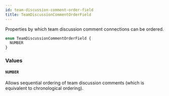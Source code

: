 ```yaml
---
id: team-discussion-comment-order-field
title: TeamDiscussionCommentOrderField
---
```


Properties by which team discussion comment connections can be ordered.

```graphql
enum TeamDiscussionCommentOrderField {
  NUMBER
}
```

### Values

#### `NUMBER`

Allows sequential ordering of team discussion comments (which is equivalent to chronological ordering).
